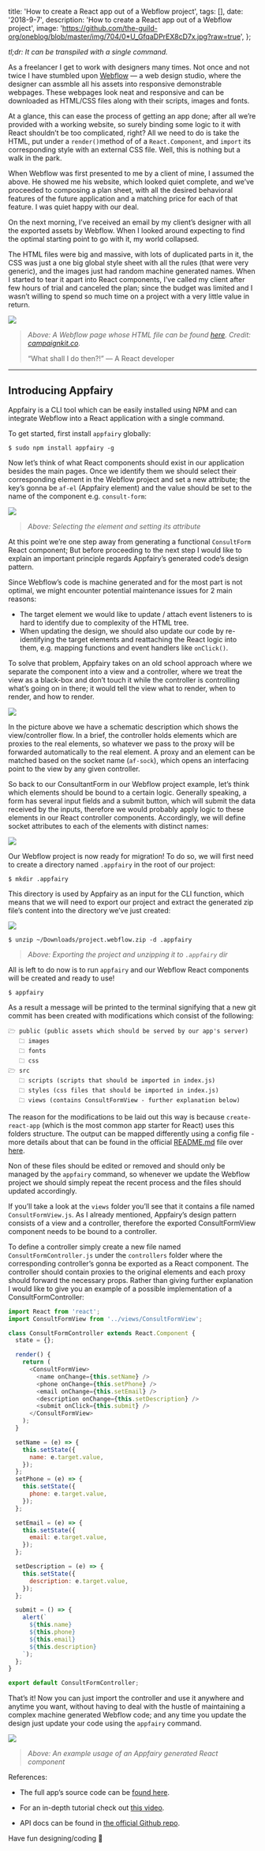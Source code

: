 
  title: 'How to create a React app out of a Webflow project',
  tags: [],
  date: '2018-9-7',
  description: 'How to create a React app out of a Webflow project',
  image:
    'https://github.com/the-guild-org/oneblog/blob/master/img/704/0*U_GfqaDPrEX8cD7x.jpg?raw=true',
};


_tl;dr: It can be transpiled with a single command._

As a freelancer I get to work with designers many times. Not once and not twice I have stumbled upon [Webflow](https://webflow.com/) — a web design studio, where the designer can assmble all his assets into responsive demonstrable webpages. These webpages look neat and responsive and can be downloaded as HTML/CSS files along with their scripts, images and fonts.

At a glance, this can ease the process of getting an app done; after all we’re provided with a working website, so surely binding some logic to it with React shouldn’t be too complicated, right? All we need to do is take the HTML, put under a `render()`method of of a `React.Component`, and `import` its corresponding style with an external CSS file. Well, this is nothing but a walk in the park.

When Webflow was first presented to me by a client of mine, I assumed the above. He showed me his website, which looked quiet complete, and we’ve proceeded to composing a plan sheet, with all the desired behavioral features of the future application and a matching price for each of that feature. I was quiet happy with our deal.

On the next morning, I’ve received an email by my client’s designer with all the exported assets by Webflow. When I looked around expecting to find the optimal starting point to go with it, my world collapsed.

The HTML files were big and massive, with lots of duplicated parts in it, the CSS was just a one big global style sheet with all the rules (that were very generic), and the images just had random machine generated names. When I started to tear it apart into React components, I’ve called my client after few hours of trial and canceled the plan; since the budget was limited and I wasn’t willing to spend so much time on a project with a very little value in return.

![](https://github.com/the-guild-org/oneblog/blob/master/img/704/0*U_GfqaDPrEX8cD7x.jpg?raw=true)

> _Above: A Webflow page whose HTML file can be found [here](https://gist.github.com/DAB0mB/1979ac9cfa5fbe52e6375d80841200ae). Credit: [campaignkit.co](https://www.campaignkit.co/)._
>
> “What shall I do then?!” — A React developer

---

## Introducing Appfairy

Appfairy is a CLI tool which can be easily installed using NPM and can integrate Webflow into a React application with a single command.

To get started, first install `appfairy` globally:

```
$ sudo npm install appfairy -g
```

Now let’s think of what React components should exist in our application besides the main pages. Once we identify them we should select their corresponding element in the Webflow project and set a new attribute; the key’s gonna be `af-el` (Appfairy element) and the value should be set to the name of the component e.g. `consult-form`:

![](https://github.com/the-guild-org/oneblog/blob/master/img/704/0*mSriYEAcT8cB1gAQ.jpg?raw=true)

> _Above: Selecting the element and setting its attribute_

At this point we’re one step away from generating a functional `ConsultForm` React component; But before proceeding to the next step I would like to explain an important principle regards Appfairy’s generated code’s design pattern.

Since Webflow’s code is machine generated and for the most part is not optimal, we might encounter potential maintenance issues for 2 main reasons:

- The target element we would like to update / attach event listeners to is hard to identify due to complexity of the HTML tree.
- When updating the design, we should also update our code by re-identifying the target elements and reattaching the React logic into them, e.g. mapping functions and event handlers like `onClick()`.

To solve that problem, Appfairy takes on an old school approach where we separate the component into a view and a controller, where we treat the view as a black-box and don’t touch it while the controller is controlling what’s going on in there; it would tell the view what to render, when to render, and how to render.

![](https://github.com/the-guild-org/oneblog/blob/master/img/704/0*ME0a5Q8gazTmqYcP.jpg?raw=true)

In the picture above we have a schematic description which shows the view/controller flow. In a brief, the controller holds elements which are proxies to the real elements, so whatever we pass to the proxy will be forwarded automatically to the real element. A proxy and an element can be matched based on the socket name (`af-sock`), which opens an interfacing point to the view by any given controller.

So back to our ConsultantForm in our Webflow project example, let’s think which elements should be bound to a certain logic. Generally speaking, a form has several input fields and a submit button, which will submit the data received by the inputs, therefore we would probably apply logic to these elements in our React controller components. Accordingly, we will define socket attributes to each of the elements with distinct names:

![](https://github.com/the-guild-org/oneblog/blob/master/img/704/0*QpTeFHeu0_b7eYNI.jpg?raw=true)

Our Webflow project is now ready for migration! To do so, we will first need to create a directory named `.appfairy` in the root of our project:

```
$ mkdir .appfairy
```

This directory is used by Appfairy as an input for the CLI function, which means that we will need to export our project and extract the generated zip file’s content into the directory we’ve just created:

![](https://github.com/the-guild-org/oneblog/blob/master/img/704/0*3tAtYXQ2a9Gjmwru.jpg?raw=true)

```
$ unzip ~/Downloads/project.webflow.zip -d .appfairy
```

> _Above: Exporting the project and unzipping it to `.appfairy` dir_

All is left to do now is to run `appfairy` and our Webflow React components will be created and ready to use!

```
$ appfairy
```

As a result a message will be printed to the terminal signifying that a new git commit has been created with modifications which consist of the following:

```
🗁 public (public assets which should be served by our app's server)
   🗀 images
   🗀 fonts
   🗀 css
🗁 src
   🗀 scripts (scripts that should be imported in index.js)
   🗀 styles (css files that should be imported in index.js)
   🗀 views (contains ConsultFormView - further explanation below)
```

The reason for the modifications to be laid out this way is because `create-react-app` (which is the most common app starter for React) uses this folders structure. The output can be mapped differently using a config file - more details about that can be found in the official [README.md](http://readme.md/) file over [here](https://github.com/DAB0mB/Appfairy).

Non of these files should be edited or removed and should only be managed by the `appfairy` command, so whenever we update the Webflow project we should simply repeat the recent process and the files should updated accordingly.

If you’ll take a look at the `views` folder you’ll see that it contains a file named `ConsultFormView.js`. As I already mentioned, Appfairy’s design pattern consists of a view and a controller, therefore the exported ConsultFormView component needs to be bound to a controller.

To define a controller simply create a new file named `ConsultFormController.js` under the `controllers` folder where the corresponding controller’s gonna be exported as a React component. The controller should contain proxies to the original elements and each proxy should forward the necessary props. Rather than giving further explanation I would like to give you an example of a possible implementation of a ConsultFormController:

```javascript
import React from 'react';
import ConsultFormView from '../views/ConsultFormView';

class ConsultFormController extends React.Component {
  state = {};

  render() {
    return (
      <ConsultFormView>
        <name onChange={this.setName} />
        <phone onChange={this.setPhone} />
        <email onChange={this.setEmail} />
        <description onChange={this.setDescription} />
        <submit onClick={this.submit} />
      </ConsultFormView>
    );
  }

  setName = (e) => {
    this.setState({
      name: e.target.value,
    });
  };
  setPhone = (e) => {
    this.setState({
      phone: e.target.value,
    });
  };

  setEmail = (e) => {
    this.setState({
      email: e.target.value,
    });
  };

  setDescription = (e) => {
    this.setState({
      description: e.target.value,
    });
  };

  submit = () => {
    alert(`
      ${this.name}
      ${this.phone}
      ${this.email}
      ${this.description}
    `);
  };
}

export default ConsultFormController;
```

That’s it! Now you can just import the controller and use it anywhere and anytime you want, without having to deal with the hustle of maintaining a complex machine generated Webflow code; and any time you update the design just update your code using the `appfairy` command.

![](https://github.com/the-guild-org/oneblog/blob/master/img/704/0*jCE2BBPMnd7LI769.gif?raw=true)

> _Above: An example usage of an Appfairy generated React component_

References:

- The full app’s source code can be [found here](https://github.com/DAB0mB/Appfairy/tree/master/examples/prefetch).

- For an in-depth tutorial check out [this video](https://youtu.be/6hJe6pZld0o).

- API docs can be found in [the official Github repo](https://github.com/DAB0mB/Appfairy).

Have fun designing/coding 🙂
